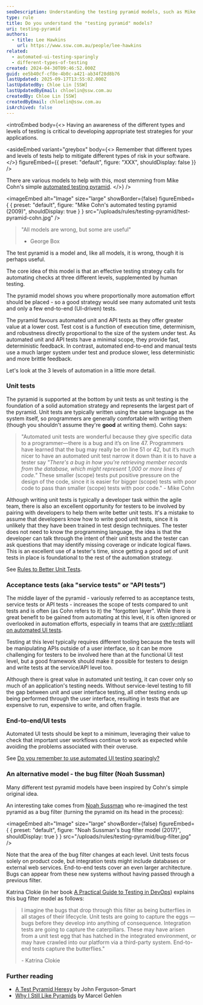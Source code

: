 ```yaml
---
seoDescription: Understanding the testing pyramid models, such as Mike Cohn's automated testing pyramid, is crucial for developing effective test strategies and mitigating risks in software development.
type: rule
title: Do you understand the "testing pyramid" models?
uri: testing-pyramid
authors:
  - title: Lee Hawkins
    url: https://www.ssw.com.au/people/lee-hawkins
related:
  - automated-ui-testing-sparingly
  - different-types-of-testing
created: 2024-04-30T09:46:52.000Z
guid: ee5b40cf-cf8e-4b0c-a421-ab34f28d8b76
lastUpdated: 2025-09-17T13:55:02.000Z
lastUpdatedBy: Chloe Lin [SSW]
lastUpdatedByEmail: chloelin@ssw.com.au
createdBy: Chloe Lin [SSW]
createdByEmail: chloelin@ssw.com.au
isArchived: false
---
```


<introEmbed
  body={<>
Having an awareness of the different types and levels of testing is critical to developing appropriate test strategies for your applications.


<asideEmbed
  variant="greybox"
  body={<>
    Remember that different types and levels of tests help to mitigate different types of risk in your software.
  </>}
  figureEmbed={{
    preset: "default",
    figure: "XXX",
    shouldDisplay: false
  }}
/>


There are various models to help with this, most stemming from Mike Cohn's simple [automated testing pyramid](https://www.mountaingoatsoftware.com/blog/the-forgotten-layer-of-the-test-automation-pyramid).
  </>}
/>

<imageEmbed
  alt="Image"
  size="large"
  showBorder={false}
  figureEmbed={ {
    preset: "default",
    figure: "Mike Cohn's automated testing pyramid (2009)",
    shouldDisplay: true
  } }
  src="/uploads/rules/testing-pyramid/test-pyramid-cohn.jpg"
/>


> "All models are wrong, but some are useful"
>
> * George Box

The test pyramid is a model and, like all models, it is wrong, though it is perhaps useful.

The core idea of this model is that an effective testing strategy calls for automating checks at three different levels, supplemented by human testing.

The pyramid model shows you where proportionally more automation effort should be placed - so a good strategy would see many automated unit tests and only a few end-to-end (UI-driven) tests.

The pyramid favours automated unit and API tests as they offer greater value at a lower cost. Test cost is a function of execution time, determinism, and robustness directly proportional to the size of the system under test. As automated unit and API tests have a minimal scope, they provide fast, deterministic feedback. In contrast, automated end-to-end and manual tests use a much larger system under test and produce slower, less deterministic and more brittle feedback.

Let's look at the 3 levels of automation in a little more detail.

### Unit tests

The pyramid is supported at the bottom by unit tests as unit testing is the foundation of a solid automation strategy and represents the largest part of the pyramid. Unit tests are typically written using the same language as the system itself, so programmers are generally comfortable with writing them (though you shouldn't assume they're **good** at writing them). Cohn says:

> "Automated unit tests are wonderful because they give specific data to a programmer—there is a bug and it’s on line 47. Programmers have learned that the bug may really be on line 51 or 42, but it’s much nicer to have an automated unit test narrow it down than it is to have a tester say _"There's a bug in how you're retrieving member records from the database, which might represent 1,000 or more lines of code."_ These smaller (scope) tests put positive pressure on the design of the code, since it is easier for bigger (scope) tests with poor code to pass than smaller (scope) tests with poor code." - Mike Cohn

Although writing unit tests is typically a developer task within the agile team, there is also an excellent opportunity for testers to be involved by pairing with developers to help them write better unit tests. It's a mistake to assume that developers know how to write good unit tests, since it is unlikely that they have been trained in test design techniques. The tester does not need to know the programming language, the idea is that the developer can talk through the intent of their unit tests and the tester can ask questions that may identify missing coverage or indicate logical flaws. This is an excellent use of a tester's time, since getting a good set of unit tests in place is foundational to the rest of the automation strategy.

See [Rules to Better Unit Tests](/rules-to-better-unit-tests).

### Acceptance tests (aka "service tests" or "API tests")

The middle layer of the pyramid - variously referred to as acceptance tests, service tests or API tests - increases the scope of tests compared to unit tests and is often (as Cohn refers to it) the "forgotten layer". While there is great benefit to be gained from automating at this level, it is often ignored or overlooked in automation efforts, especially in teams that are [overly-reliant on automated UI tests](/automated-ui-testing-sparingly).

Testing at this level typically requires different tooling because the tests will be manipulating APIs outside of a user interface, so it can be more challenging for testers to be involved here than at the functional UI test level, but a good framework should make it possible for testers to design and write tests at the service/API level too.

Although there is great value in automated unit testing, it can cover only so much of an application's testing needs. Without service-level testing to fill the gap between unit and user interface testing, all other testing ends up being performed through the user interface, resulting in tests that are expensive to run, expensive to write, and often fragile.

### End-to-end/UI tests

Automated UI tests should be kept to a minimum, leveraging their value to check that important user workflows continue to work as expected while avoiding the problems associated with their overuse.

See [Do you remember to use automated UI testing sparingly?](/automated-ui-testing-sparingly)

### An alternative model - the bug filter (Noah Sussman)

Many different test pyramid models have been inspired by Cohn's simple original idea.

An interesting take comes from [Noah Sussman](https://infiniteundo.com/post/158179632683/abandoning-the-pyramid-of-testing-in-favor-of-a) who re-imagined the test pyramid as a bug filter (turning the pyramid on its head in the process):


<imageEmbed
  alt="Image"
  size="large"
  showBorder={false}
  figureEmbed={ {
    preset: "default",
    figure: "Noah Sussman's bug filter model (2017)",
    shouldDisplay: true
  } }
  src="/uploads/rules/testing-pyramid/bug-filter.jpg"
/>


Note that the area of the bug filter changes at each level. Unit tests focus solely on product code, but integration tests might include databases or external web services. End-to-end tests cover an even larger architecture. Bugs can appear from these new systems without having passed through a previous filter.

Katrina Clokie (in her book [A Practical Guide to Testing in DevOps](https://leanpub.com/testingindevops)) explains this bug filter model as follows:

> I imagine the bugs that drop through this filter as being butterflies in all stages of their lifecycle. Unit tests are going to capture the eggs — bugs before they develop into anything of consequence. Integration tests are going to capture the caterpillars. These may have arisen from a unit test egg that has hatched in the integrated environment, or may have crawled into our platform via a third-party system. End-to-end tests capture the butterflies."
>
> \- Katrina Clokie

### Further reading

* [A Test Pyramid Heresy](https://www.linkedin.com/pulse/test-pyramid-heresy-john-ferguson-smart) by John Ferguson-Smart
* [Why I Still Like Pyramids](http://thatsthebuffettable.blogspot.com/2016/03/why-i-still-like-pyramids.html) by Marcel Gehlen
